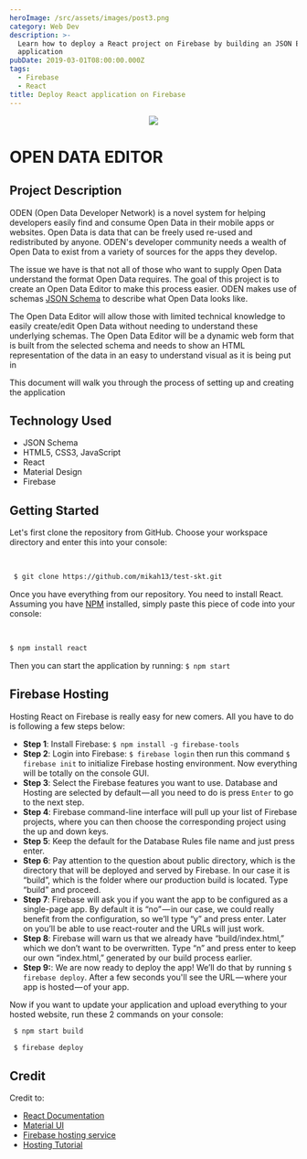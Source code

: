 ```yaml
---
heroImage: /src/assets/images/post3.png
category: Web Dev
description: >-
  Learn how to deploy a React project on Firebase by building an JSON Editor
  application
pubDate: 2019-03-01T08:00:00.000Z
tags:
  - Firebase
  - React
title: Deploy React application on Firebase
---
```


<p align='center'>
	<a href='https://skytech-8ce24.firebaseapp.com/' target='_blank'>
		<img src='https://avatars1.githubusercontent.com/u/37063945?s=200&v=4' />
	</a>
</p>

# OPEN DATA EDITOR

## Project Description

ODEN (Open Data Developer Network) is a novel system for helping developers easily find and consume Open Data in their mobile apps or websites. Open Data is data that can be freely used re-used and redistributed by anyone. ODEN's developer community needs a wealth of Open Data to exist from a variety of sources for the apps they develop.

The issue we have is that not all of those who want to supply Open Data understand the format Open Data requires. The goal of this project is to create an Open Data Editor to make this process easier. ODEN makes use of schemas <a href="http://json-schema.org/">JSON Schema</a> to describe what Open Data looks like.

The Open Data Editor will allow those with limited technical knowledge to easily create/edit Open Data without needing to understand these underlying schemas. The Open Data Editor will be a dynamic web form that is built from the selected schema and needs to show an HTML representation of the data in an easy to understand visual as it is being put in

This document will walk you through the process of setting up and creating the application

## Technology Used

- JSON Schema
- HTML5, CSS3, JavaScript
- React
- Material Design
- Firebase

## Getting Started

Let's first clone the repository from GitHub. Choose your workspace directory and enter this into your console:

<br />

```bash
 $ git clone https://github.com/mikah13/test-skt.git
```

Once you have everything from our repository. You need to install React. Assuming you have <a href="https://www.npmjs.com/"> NPM</a> installed, simply paste this piece of code into your console:

<br />

```bash
$ npm install react
```

Then you can start the application by running:
`$ npm start`

## Firebase Hosting

Hosting React on Firebase is really easy for new comers. All you have to do is following a few steps below:

- <b>Step 1</b>: Install Firebase: `$ npm install -g firebase-tools`
- <b>Step 2</b>: Login into Firebase: `$ firebase login` then run this command
  `$ firebase init` to initialize Firebase hosting environment. Now everything
  will be totally on the console GUI.
- <b>Step 3</b>: Select the Firebase features you want to use. Database and
  Hosting are selected by default — all you need to do is press `Enter` to go to
  the next step.
- <b>Step 4</b>: Firebase command-line interface will pull up your list of
  Firebase projects, where you can then choose the corresponding project using
  the up and down keys.
- <b>Step 5</b>: Keep the default for the Database Rules file name and just
  press enter.
- <b>Step 6</b>: Pay attention to the question about public directory, which is
  the directory that will be deployed and served by Firebase. In our case it is
  “build”, which is the folder where our production build is located. Type
  “build” and proceed.
- <b>Step 7</b>: Firebase will ask you if you want the app to be configured as a
  single-page app. By default it is “no” — in our case, we could really benefit
  from the configuration, so we’ll type “y” and press enter. Later on you’ll be
  able to use react-router and the URLs will just work.
- <b>Step 8</b>: Firebase will warn us that we already have “build/index.html,”
  which we don’t want to be overwritten. Type “n” and press enter to keep our
  own “index.html,” generated by our build process earlier.
- <b>Step 9:</b>: We are now ready to deploy the app! We’ll do that by running
  `$ firebase deploy`. After a few seconds you'll see the URL — where your app
  is hosted — of your app.

Now if you want to update your application and upload everything to your hosted website, run these 2 commands on your console:

```bash
 $ npm start build
```

```bash
 $ firebase deploy
```

## Credit

Credit to:

- <a href='https://reactjs.org/'>React Documentation</a>
- <a href='https://material-ui.com'>Material UI</a>
- <a href='https://firebase.google.com/'>Firebase hosting service</a>
- <a href='https://medium.com/@bensigo/hosting-your-react-app-with-firebase-hosting-add1fa08c214'>
  	Hosting Tutorial
  </a>
